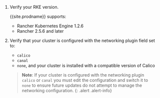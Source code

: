 
1. Verify your RKE version.

    {{site.prodname}} supports:

    - Rancher Kubernetes Engine 1.2.6
    - Rancher 2.5.6 and later

1. Verify that your cluster is configured with the networking plugin field set to:
    - `calico`
    - `canal`
    - `none`, and your cluster is installed with a compatible version of Calico 

    >**Note**: If your cluster is configured with the networking plugin `calico` or `canal` you must edit the configuration and switch it to `none` to ensure future updates do not attempt to manage the networking configuration.
    {: .alert .alert-info}
